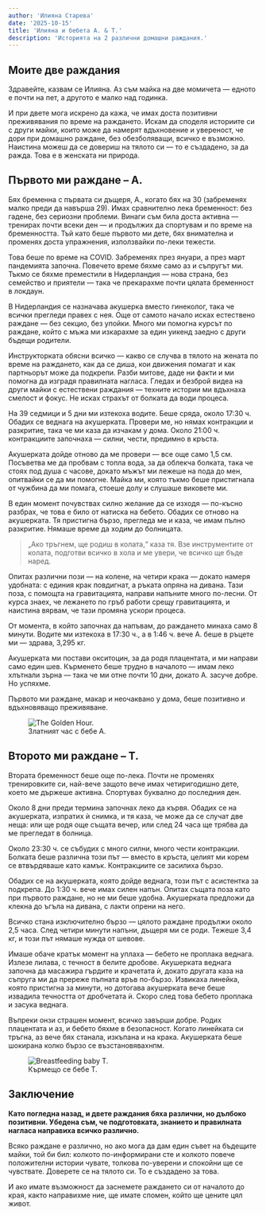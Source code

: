 ```yaml
---
author: 'Илияна Старева'
date: '2025-10-15'
title: 'Илияна и бебета А. & Т.'
description: 'Историята на 2 различни домашни раждания.'
---
```


## Моите две раждания

Здравейте, казвам се Илияна. Аз съм майка на две момичета — едното е почти на пет, а другото е малко над годинка.

И при двете мога искрено да кажа, че имах доста позитивни преживявания по време на раждането. Искам да споделя историите си с други майки, които може да намерят вдъхновение и увереност, че дори при домашно раждане, без обезболяващи, всичко е възможно. Наистина можеш да се довериш на тялото си — то е създадено, за да ражда. Това е в женската ни природа.

## Първото ми раждане – А.

Бях бременна с първата си дъщеря, А., когато бях на 30 (забременях малко преди да навърша 29). Имах сравнително лека бременност: без гадене, без сериозни проблеми. Винаги съм била доста активна — тренирах почти всеки ден — и продължих да спортувам и по време на бременността. Тъй като беше първото ми дете, бях внимателна и променях доста упражнения, използвайки по-леки тежести.

Това беше по време на COVID. Забременях през януари, а през март пандемията започна. Повечето време бяхме само аз и съпругът ми. Тъкмо се бяхме преместили в Нидерландия — нова страна, без семейство и приятели — така че прекарахме почти цялата бременност в локдаун.

В Нидерландия се назначава акушерка вместо гинеколог, така че всички прегледи правех с нея. Още от самото начало исках естествено раждане — без секцио, без упойки. Много ми помогна курсът по раждане, който с мъжа ми изкарахме за един уикенд заедно с други бъдещи родители.

Инструкторката обясни всичко — какво се случва в тялото на жената по време на раждането, как да се диша, кои движения помагат и как партньорът може да подкрепи. Разби митове, даде ни факти и ми помогна да изградя правилната нагласа. Гледах и безброй видеа на други майки с естествени раждания — техните истории ми вдъхнаха смелост и фокус. Не исках страхът от болката да води процеса.

На 39 седмици и 5 дни ми изтекоха водите. Беше сряда, около 17:30 ч. Обадих се веднага на акушерката. Провери ме, но нямах контракции и разкритие, така че ми каза да изчакам у дома. Около 21:00 ч. контракциите започнаха — силни, чести, предимно в кръста.

Акушерката дойде отново да ме провери — все още само 1,5 см. Посъветва ме да пробвам с топла вода, за да облекча болката, така че стоях под душа с часове, докато мъжът ми лежеше на пода до мен, опитвайки се да ми помогне. Майка ми, която тъкмо беше пристигнала от чужбина да ми помага, стоеше долу и слушаше виковете ми.

В един момент почувствах силно желание да се изходя — по-късно разбрах, че това е било от натиска на бебето. Обадих се отново на акушерката. Тя пристигна бързо, прегледа ме и каза, че имам пълно разкритие. Нямаше време да ходим до болницата. 
> „Ако тръгнем, ще родиш в колата,“ каза тя. 
Взе инструментите от колата, подготви всичко в хола и ме увери, че всичко ще бъде наред.

Опитах различни пози — на колене, на четири крака — докато намеря удобната: с единия крак повдигнат, а ръката опряна на дивана. Тази поза, с помощта на гравитацията, направи напъните много по-лесни. От курса знаех, че лежането по гръб работи срещу гравитацията, и наистина вярвам, че тази промяна ускори процеса.

От момента, в който започнах да напъвам, до раждането минаха само 8 минути. Водите ми изтекоха в 17:30 ч., а в 1:46 ч. вече А. беше в ръцете ми — здрава, 3,295 кг.

Акушерката ми постави окситоцин, за да родя плацентата, и ми направи само един шев. Кърменето беше трудно в началото — имам леко хлътнали зърна — така че ми отне почти 10 дни, докато А. засуче добре. Но успяхме.

Първото ми раждане, макар и неочаквано у дома, беше позитивно и вдъхновяващо преживяване.

<figure>
  <img 
    src="https://i.ibb.co/xSpL7vg1/A-birth.png" 
    alt="The Golden Hour." 
  />
  <figcaption>Златният час с бебе А.</figcaption>
</figure>

## Второто ми раждане – Т.

Втората бременност беше още по-лека. Почти не променях тренировките си, най-вече защото вече имах четиригодишно дете, което ме държеше активна. Спортувах буквално до последния ден.

Около 8 дни преди термина започнах леко да кървя. Обадих се на акушерката, изпратих ѝ снимка, и тя каза, че може да се случат две неща: или ще родя още същата вечер, или след 24 часа ще трябва да ме прегледат в болница.

Около 23:30 ч. се събудих с много силни, много чести контракции. Болката беше различна този път — вместо в кръста, целият ми корем се втвърдяваше като камък. Контракциите се засилиха бързо.

Обадих се на акушерката, която дойде веднага, този път с асистентка за подкрепа. До 1:30 ч. вече имах силен напън. Опитах същата поза като при първото раждане, но не ми беше удобна. Акушерката предложи да клекна до ъгъла на дивана, с лакти опрени на него.

Всичко стана изключително бързо — цялото раждане продължи около 2,5 часа. След четири минути напъни, дъщеря ми се роди. Тежеше 3,4 кг, и този път нямаше нужда от шевове.

Имаше обаче кратък момент на уплаха — бебето не проплака веднага. Излезе лилава, с течност в белите дробове. Акушерката веднага започна да масажира гърдите и крачетата ѝ, докато другата каза на съпруга ми да пререже пъпната връв по-бързо. Извикаха линейка, която пристигна за минути, но дотогава акушерката вече беше извадила течността от дробчетата ѝ. Скоро след това бебето проплака и засука веднага.

Въпреки онзи страшен момент, всичко завърши добре. Родих плацентата и аз, и бебето бяхме в безопасност. Когато линейката си тръгна, аз вече бях станала, изкъпана и на крака. Акушерката беше шокирана колко бързо се възстановявахнпм.

<figure>
  <img 
    src="https://i.ibb.co/7xmxNSBb/T-12-hours-after-birth.png" 
    alt="Breastfeeding baby T." 
  />
  <figcaption>Кърмещо се бебе Т.</figcaption>
</figure>

## Заключение

**Като погледна назад, и двете раждания бяха различни, но дълбоко позитивни. Убедена съм, че подготовката, знанието и правилната нагласа направиха всичко различно.**

Всяко раждане е различно, но ако мога да дам един съвет на бъдещите майки, той би бил: колкото по-информирани сте и колкото повече положителни истории чувате, толкова по-уверени и спокойни ще се чувствате. Доверете се на тялото си. То е създадено за това.

И ако имате възможност да заснемете раждането си от началото до края, както направихме ние, ще имате спомен, който ще цените цял живот.
